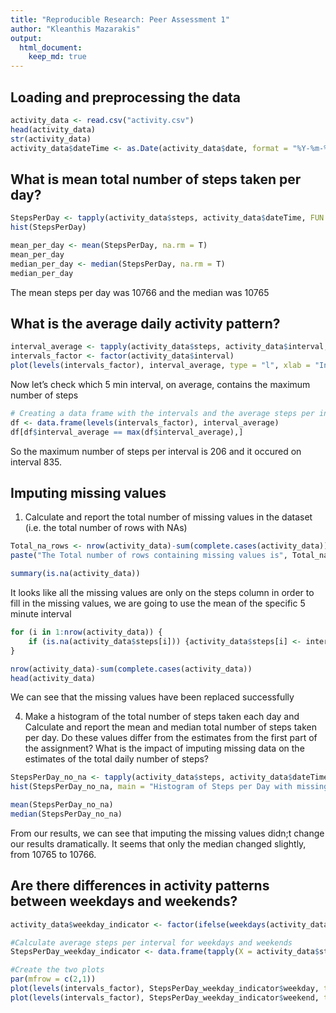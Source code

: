 ---
title: "Reproducible Research: Peer Assessment 1"
author: "Kleanthis Mazarakis"
output: 
  html_document:
    keep_md: true
---


## Loading and preprocessing the data
```{r}
activity_data <- read.csv("activity.csv")
head(activity_data)
str(activity_data)
activity_data$dateTime <- as.Date(activity_data$date, format = "%Y-%m-%d")
```

## What is mean total number of steps taken per day?
```{r}
StepsPerDay <- tapply(activity_data$steps, activity_data$dateTime, FUN = "sum")
hist(StepsPerDay)

mean_per_day <- mean(StepsPerDay, na.rm = T)
mean_per_day
median_per_day <- median(StepsPerDay, na.rm = T)
median_per_day
```
The mean steps per day was 10766 and the median was 10765

## What is the average daily activity pattern?
```{r}
interval_average <- tapply(activity_data$steps, activity_data$interval, mean, na.rm = T)
intervals_factor <- factor(activity_data$interval)
plot(levels(intervals_factor), interval_average, type = "l", xlab = "Intervals", ylab = "Average Steps", main = "Average Daily Activity Pattern")
```

Now let's check which 5 min interval, on average, contains the maximum number of steps
```{r}
# Creating a data frame with the intervals and the average steps per interval and then will select the maximum row
df <- data.frame(levels(intervals_factor), interval_average)
df[df$interval_average == max(df$interval_average),]
```
So the maximum number of steps per interval is 206 and it occured on interval 835.

## Imputing missing values

1. Calculate and report the total number of missing values in the dataset (i.e. the total number of rows with NAs)

```{r}
Total_na_rows <- nrow(activity_data)-sum(complete.cases(activity_data))
paste("The Total number of rows containing missing values is", Total_na_rows)

summary(is.na(activity_data))
```

It looks like all the missing values are only on the steps column
in order to fill in the missing values, we are going to use the mean of the specific 5 minute interval

```{r}
for (i in 1:nrow(activity_data)) {
    if (is.na(activity_data$steps[i])) {activity_data$steps[i] <- interval_average[names(interval_average) == activity_data$interval[i]]}
}

nrow(activity_data)-sum(complete.cases(activity_data))
head(activity_data)
```

We can see that the missing values have been replaced successfully


4. Make a histogram of the total number of steps taken each day and Calculate and report the mean and median total number of steps taken per day. Do these values differ from the estimates from the first part of the assignment? What is the impact of imputing missing data on the estimates of the total daily number of steps?

```{r}
StepsPerDay_no_na <- tapply(activity_data$steps, activity_data$dateTime, FUN = "sum")
hist(StepsPerDay_no_na, main = "Histogram of Steps per Day with missing values imputed by the average of the interval", xlab = "Steps per Day")

mean(StepsPerDay_no_na)
median(StepsPerDay_no_na)

```

From our results, we can see that imputing the missing values didn;t change our results dramatically. It seems that only the median changed slightly, from 10765 to 10766.

## Are there differences in activity patterns between weekdays and weekends?

```{r}
activity_data$weekday_indicator <- factor(ifelse(weekdays(activity_data$dateTime) %in% c("Saturday", "Sunday"), "weekend", "weekday"))

#Calculate average steps per interval for weekdays and weekends
StepsPerDay_weekday_indicator <- data.frame(tapply(X = activity_data$steps, INDEX = list(activity_data$interval, activity_data$weekday_indicator), FUN = mean))

#Create the two plots
par(mfrow = c(2,1))
plot(levels(intervals_factor), StepsPerDay_weekday_indicator$weekday, type = "l", main = "Weekdays", xlab = "Intervals", ylab = "Average Steps")
plot(levels(intervals_factor), StepsPerDay_weekday_indicator$weekend, type = "l", main = "Weekend", xlab = "Intervals", ylab = "Average Steps")

```